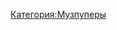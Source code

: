 {{Инфобокс для пуперов
|title2=DBmain
|image3=[[Файл:DBmain.jpg|thumb]]
|другие_ники=DENIS BUCZHACK, beniz2231
|сферы_творчества=RYTPMV
|год_начала=2014 год
|image4=
|имя_фамилия=Денис Боярчук
|дата_рождения=
|место_проживания=Севастополь, ранее Воркута, Подмосковье
|ссылки=
*[https://www.youtube.com/user/DENISBUCZHACK YouTube]
*[https://www.youtube.com/channel/UCHBmx-PHTbZobErHbTbApHA Альт. канал]
*[https://vk.com/russkiypoopforever Страница ВК]
}}
[[Категория:Музпуперы]]